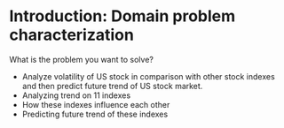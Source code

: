 # Introduction: Domain problem characterization {#intro}

What is the problem you want to solve?

- Analyze volatility of US stock in comparison with other stock indexes and then predict future trend of US stock market.
- Analyzing trend on 11 indexes
- How these indexes influence each other
- Predicting future trend of these indexes


